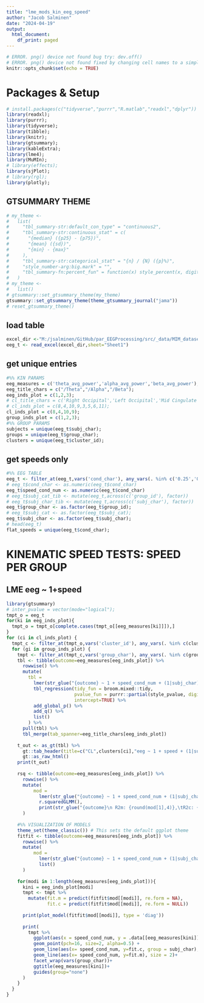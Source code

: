 ```yaml
---
title: "lme_mods_kin_eeg_speed"
author: "Jacob Salminen"
date: "2024-04-19"
output:
  html_document:
    df_print: paged
---
```


```r
# ERROR. png() device not found bug try: dev.off()
# ERROR. png() device not found fixed by changing cell names to a simple "windows friendlY" format so that knitr could save files.
knitr::opts_chunk$set(echo = TRUE)
```

# Packages & Setup
```r
# install.packages(c("tidyverse","purrr","R.matlab","readxl","dplyr"))
library(readxl);
library(purrr);
library(tidyverse);
library(tibble);
library(knitr);
library(gtsummary);
library(kableExtra);
library(lme4);
library(MuMIn);
# library(effects);
library(sjPlot);
# library(rgl);
library(plotly);
```

## GTSUMMARY THEME
``` r
# my_theme <-
#   list(
#     "tbl_summary-str:default_con_type" = "continuous2",
#     "tbl_summary-str:continuous_stat" = c(
#       "{median} ({p25} - {p75})",
#       "{mean} ({sd})",
#       "{min} - {max}"
#     ),
#     "tbl_summary-str:categorical_stat" = "{n} / {N} ({p}%)",
#     "style_number-arg:big.mark" = "",
#     "tbl_summary-fn:percent_fun" = function(x) style_percent(x, digits = 3)
#   )
# my_theme <-
#   list()
# gtsummary::set_gtsummary_theme(my_theme)
gtsummary::set_gtsummary_theme(theme_gtsummary_journal("jama"))
# reset_gtsummary_theme()
```

## load table 
```r
excel_dir <-"M:/jsalminen/GitHub/par_EEGProcessing/src/_data/MIM_dataset/_studies/04232024_MIM_YAOAN89_antsnorm_dipfix_iccREMG0p4_powpow0p3_skull0p01_15mmrej/iclabel_cluster/icrej_5/11/psd_calcs/group_spec/split_band_test/fooof_spec_table.xlsx";
eeg_t <- read_excel(excel_dir,sheet="Sheet1")
```

## get unique entries 
```r
#%% KIN PARAMS
eeg_measures = c('theta_avg_power','alpha_avg_power','beta_avg_power');
eeg_title_chars = c("/Theta","/Alpha","/Beta");
eeg_inds_plot = c(1,2,3);
# cl_title_chars = c('Right Occipital','Left Occipital','Mid Cingulate','Right Sensorimotor','Left Supplementary','Precuneus','Left Temporal','Left Sensorimotor','Right Posterior Parietal','Left Posterior Parietal','Right Temporal');
# cl_inds_plot = c(8,4,10,9,3,5,6,11);
cl_inds_plot = c(8,4,10,9);
group_inds_plot = c(1,2,3);
#%% GROUP PARAMS
subjects = unique(eeg_t$subj_char);
groups = unique(eeg_t$group_char);
clusters = unique(eeg_t$cluster_id);

```

## get speeds only 
```r
#%% EEG TABLE
eeg_t <- filter_at(eeg_t,vars('cond_char'), any_vars(. %in% c('0.25','0.5','0.75','1.0')))
# eeg_t$cond_char <- as.numeric(eeg_t$cond_char)
eeg_t$speed_cond_num <- as.numeric(eeg_t$cond_char)
# eeg_t$subj_cat_tib <- mutate(eeg_t,across(c('group_id'), factor))
# eeg_t$subj_char_tib <- mutate(eeg_t,across(c('subj_char'), factor))
eeg_t$group_char <- as.factor(eeg_t$group_id);
# eeg_t$subj_cat <- as.factor(eeg_t$subj_cat);
eeg_t$subj_char <- as.factor(eeg_t$subj_char);
# head(eeg_t)
flat_speeds = unique(eeg_t$cond_char);
```
<!-- # KINEMATIC SPEED TESTS: SPEED, GROUP, INTERACTION -->
<!-- ## LME eeg ~ 1+speed+group+speed:group -->
<!-- ```{r eegspeedgroupint, echo=FALSE, message=FALSE, results="asis"} -->
<!-- library(gtsummary) -->
<!-- # inter_pvalue = vector(mode="logical"); -->
<!-- tmpt = eeg_t -->
<!-- for(ki in eeg_inds_plot){ -->
<!--   tmpt = tmpt[complete.cases(tmpt[[eeg_measures[ki]]]),] -->
<!-- } -->
<!-- tbl <- tibble(outcome=eeg_measures[eeg_inds_plot]) %>% -->
<!--   rowwise() %>% -->
<!--   mutate( -->
<!--     tbl =  -->
<!--       lmer(str_glue("{outcome} ~ 1 + speed_cond_num + group_char + speed_cond_num:group_char + (1|subj_char)"), data=tmpt) %>% -->
<!--       tbl_regression(tidy_fun = broom.mixed::tidy, -->
<!--                      pvalue_fun = purrr::partial(style_pvalue, digits = 3), -->
<!--                      intercept=TRUE) %>% -->
<!--       add_global_p() %>% -->
<!--       add_q() %>% -->
<!--       list() -->
<!--     ) %>% -->
<!--   pull(tbl) %>% -->
<!--   tbl_merge(tab_spanner=eeg_title_chars[eeg_inds_plot]) -->

<!-- t_out <- as_gt(tbl) %>% -->
<!--   gt::tab_header(title=c("kinematic ~ 1+speed+group+speed:group")) %>% -->
<!--   gt::as_raw_html() -->
<!-- print(t_out) -->

<!-- rsq <- tibble(outcome=eeg_measures[eeg_inds_plot]) %>% -->
<!--   rowwise() %>% -->
<!--   mutate( -->
<!--       mod =  -->
<!--         lmer(str_glue("{outcome} ~ 1 + speed_cond_num + group_char + speed_cond_num:group_char + (1|subj_char)"), data=tmpt) %>% -->
<!--         r.squaredGLMM(), -->
<!--         print(str_glue("{outcome}\n R2m: {round(mod[1],4)},\tR2c: {round(mod[2],4)}\n\n")) -->
<!--   ) -->

<!-- #%% VISUALIZATION OF MODELS -->
<!-- theme_set(theme_classic()) # This sets the default ggplot theme -->
<!-- fitfit <- tibble(outcome=eeg_measures[eeg_inds_plot]) %>% -->
<!--   rowwise() %>% -->
<!--   mutate( -->
<!--       mod =  -->
<!--         lmer(str_glue("{outcome} ~ 1 + speed_cond_num + group_char + speed_cond_num:group_char + (1|subj_char)"), data=tmpt)%>% -->
<!--         list() -->
<!--   ) -->

<!-- for(modi in 1:length(eeg_measures[eeg_inds_plot])){ -->
<!--   kini = eeg_inds_plot[modi] -->
<!--   tmpt <- tmpt %>% -->
<!--     mutate(fit.m = predict(fitfit$mod[[modi]], re.form = NA), -->
<!--            fit.c = predict(fitfit$mod[[modi]], re.form = NULL)) -->

<!--   print(plot_model(fitfit$mod[[modi]], type = 'diag')) -->

<!--   print( -->
<!--     tmpt %>% -->
<!--       ggplot(aes(x = speed_cond_num, y = .data[[eeg_measures[kini]]], group = subj_char, col=group_char)) + -->
<!--       geom_point(pch=16, size=2, alpha=0.5) + -->
<!--       geom_line(aes(x= speed_cond_num, y=fit.c, group = subj_char),color="grey", size = .1) + -->
<!--       geom_line(aes(x= speed_cond_num, y=fit.m, col = group_char), size = 2)+ -->
<!--       facet_wrap(vars(group_char))+ -->
<!--       ggtitle(eeg_measures[kini])+  -->
<!--       guides(group="none") -->
<!--   ) -->
<!-- } -->
<!-- ``` -->

# KINEMATIC SPEED TESTS: SPEED PER GROUP
## LME eeg ~ 1+speed
```r
library(gtsummary)
# inter_pvalue = vector(mode="logical");
tmpt_o = eeg_t
for(ki in eeg_inds_plot){
  tmpt_o = tmpt_o[complete.cases(tmpt_o[[eeg_measures[ki]]]),]
}
for (ci in cl_inds_plot) {
  tmpt_c <- filter_at(tmpt_o,vars('cluster_id'), any_vars(. %in% c(clusters[ci])))
  for (gi in group_inds_plot) {
    tmpt <- filter_at(tmpt_c,vars('group_char'), any_vars(. %in% c(groups[gi])))
    tbl <- tibble(outcome=eeg_measures[eeg_inds_plot]) %>%
      rowwise() %>%
      mutate(
        tbl = 
          lmer(str_glue("{outcome} ~ 1 + speed_cond_num + (1|subj_char)"), data=tmpt) %>%
          tbl_regression(tidy_fun = broom.mixed::tidy,
                         pvalue_fun = purrr::partial(style_pvalue, digits = 3),
                         intercept=TRUE) %>%
          add_global_p() %>%
          add_q() %>%
          list()
        ) %>%
      pull(tbl) %>%
      tbl_merge(tab_spanner=eeg_title_chars[eeg_inds_plot])
    
    t_out <- as_gt(tbl) %>%
      gt::tab_header(title=c("CL",clusters[ci],"eeg ~ 1 + speed + (1|subj_char)")) %>%
      gt::as_raw_html()
    print(t_out)
    
    rsq <- tibble(outcome=eeg_measures[eeg_inds_plot]) %>%
      rowwise() %>%
      mutate(
          mod = 
            lmer(str_glue("{outcome} ~ 1 + speed_cond_num + (1|subj_char)"), data=tmpt) %>%
            r.squaredGLMM(),
            print(str_glue("{outcome}\n R2m: {round(mod[1],4)},\tR2c: {round(mod[2],4)}\n\n"))
      )
    
    #%% VISUALIZATION OF MODELS
    theme_set(theme_classic()) # This sets the default ggplot theme
    fitfit <- tibble(outcome=eeg_measures[eeg_inds_plot]) %>%
      rowwise() %>%
      mutate(
          mod = 
            lmer(str_glue("{outcome} ~ 1 + speed_cond_num + (1|subj_char)"), data=tmpt)%>%
            list()
      )
    
    for(modi in 1:length(eeg_measures[eeg_inds_plot])){
      kini = eeg_inds_plot[modi]
      tmpt <- tmpt %>%
        mutate(fit.m = predict(fitfit$mod[[modi]], re.form = NA),
               fit.c = predict(fitfit$mod[[modi]], re.form = NULL))
      
      print(plot_model(fitfit$mod[[modi]], type = 'diag'))
      
      print(
        tmpt %>%
          ggplot(aes(x = speed_cond_num, y = .data[[eeg_measures[kini]]], group = subj_char)) +
          geom_point(pch=16, size=2, alpha=0.5) +
          geom_line(aes(x= speed_cond_num, y=fit.c, group = subj_char),color="grey", size = .1) +
          geom_line(aes(x= speed_cond_num, y=fit.m), size = 2)+
          facet_wrap(vars(group_char))+
          ggtitle(eeg_measures[kini])+ 
          guides(group="none")
      )
    }
  }
}
```

<!-- # TESTS -->
<!-- ## LME EEG -->
<!-- ```{r eegtest, echo=TRUE} -->
<!-- library(gtsummary) -->
<!-- library(lme4) -->
<!-- #%% REMOVE NANS EEG -->
<!-- ci = cl_inds_plot[1]; -->
<!-- gi = group_inds_plot[2]; -->
<!-- eegi = 1; -->
<!-- tmpt_o = eeg_t -->
<!-- for(ki in eeg_inds_plot){ -->
<!--   tmpt_o = tmpt_o[complete.cases(tmpt_o[[eeg_measures[ki]]]),] -->
<!-- } -->
<!-- tmpt_c <- filter_at(tmpt_o,vars('cluster_id'), any_vars(. %in% c(clusters[ci]))) -->
<!-- tmpt <- filter_at(tmpt_c,vars('group_char'), any_vars(. %in% c(groups[gi]))) -->
<!-- tbl = lmer(str_glue("{eeg_measures[eegi]} ~ 1 + speed_cond_num + (1|subj_char)"), data=tmpt); -->
<!-- anova_out = car::Anova(tbl,type=3); -->
<!-- r2_out = r.squaredGLMM(tbl); -->
<!-- R2m = r2_out[1] # input your R2 -->
<!-- f2m = R2m/(1 - R2m) -->
<!-- R2c = r2_out[2] # input your R2 -->
<!-- f2c = R2c/(1 - R2c) -->
<!-- print(str_glue('{eeg_measures[eegi]}')) -->
<!-- tbl -->
<!-- anova_out -->
<!-- # print(tbl) -->
<!-- # print(anova_out) -->
<!-- print(str_glue("R2m: {round(R2m,4)},\tR2c: {round(R2c,4)}\n\n")) -->
<!-- print(str_glue("f2m: {round(f2m,4)},\tf2c: {round(f2c,4)}\n\n")) -->
<!-- fit.m = predict(tbl, re.form = NA) -->
<!-- fit.c = predict(tbl, re.form = NULL) -->
<!-- tmpt %>% -->
<!--   ggplot(aes(x = speed_cond_num, y = .data[[eeg_measures[eegi]]], group = subj_char)) + -->
<!--   geom_point(pch=16, size=2, alpha=0.5) + -->
<!--   geom_line(aes(x= speed_cond_num, y=fit.c, group = subj_char),color="grey", size = .1) + -->
<!--   geom_line(aes(x= speed_cond_num, y=fit.m), size = 2)+ -->
<!--   facet_wrap(vars(group_char))+ -->
<!--   ggtitle(eeg_measures[eegi])+  -->
<!--   guides(group="none") -->
<!-- ``` -->
<!-- # TESTS -->
<!-- ## LME EEG -->
<!-- ```{r eegmultcomp, echo=TRUE} -->
<!-- library(gtsummary) -->
<!-- library(lme4) -->
<!-- library(nlme) -->
<!-- library(emmeans) -->
<!-- #%% REMOVE NANS EEG -->
<!-- ci = cl_inds_plot[1]; -->
<!-- eegi = 1; -->
<!-- tmpt_o = eeg_t -->
<!-- for(ki in eeg_inds_plot){ -->
<!--   tmpt_o = tmpt_o[complete.cases(tmpt_o[[eeg_measures[ki]]]),] -->
<!-- } -->
<!-- tmpt_c <- filter_at(tmpt_o,vars('cluster_id'), any_vars(. %in% c(clusters[ci]))) -->
<!-- tmpt = tmpt_c; -->
<!-- # tbl = lmer(str_glue("{eeg_measures[eegi]} ~ 1 + speed_cond_num + group_char + speed_cond_num:group_char + (1|subj_char)"), data=tmpt); -->
<!-- tbl = lmer(str_glue("{eeg_measures[eegi]} ~ 1 + speed_cond_num + group_char + (1|subj_char)"), data=tmpt); -->
<!-- anova_out = car::Anova(tbl,type=3); -->
<!-- #%% pairwise comparissons - tried lsmeans, glht. People seem to favor emmeans: https://www.researchgate.net/post/What-about-Multiple-comparisons-in-a-linear-mixed-model-in-R -->
<!-- # glht(tbl, mcp(group_char="Tukey")) -->
<!-- # lsmeans(tbl, pairwise ~ group_char) -->
<!-- # lsmeans(tbl, pairwise ~ speed_cond_num:group_char) -->
<!-- em = emmeans(tbl,"group_char") -->
<!-- bfc = contrast(em,adjutst="bonferroni") -->
<!-- pwc = contrast(em,method = "pairwise") -->
<!-- r2_out = r.squaredGLMM(tbl); -->
<!-- R2m = r2_out[1] # input your R2 -->
<!-- f2m = R2m/(1 - R2m) -->
<!-- R2c = r2_out[2] # input your R2 -->
<!-- f2c = R2c/(1 - R2c) -->
<!-- print(str_glue('{eeg_measures[eegi]}')) -->
<!-- tbl -->
<!-- anova_out -->
<!-- # print(tbl) -->
<!-- # print(anova_out) -->
<!-- print(str_glue("R2m: {round(R2m,4)},\tR2c: {round(R2c,4)}\n\n")) -->
<!-- print(str_glue("f2m: {round(f2m,4)},\tf2c: {round(f2c,4)}\n\n")) -->
<!-- fit.m = predict(tbl, re.form = NA) -->
<!-- fit.c = predict(tbl, re.form = NULL) -->
<!-- tmpt %>% -->
<!--   ggplot(aes(x = speed_cond_num, y = .data[[eeg_measures[eegi]]], group = subj_char, col=group_char)) + -->
<!--   geom_point(pch=16, size=2, alpha=0.5) + -->
<!--   geom_line(aes(x= speed_cond_num, y=fit.c, group = subj_char),color="grey", size = .1) + -->
<!--   geom_line(aes(x= speed_cond_num, y=fit.m, col = group_char), size = 2)+ -->
<!--   facet_wrap(vars(group_char))+ -->
<!--   ggtitle(eeg_measures[eegi])+  -->
<!--   guides(group="none") -->
<!-- ``` -->